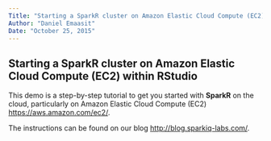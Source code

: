 ```yaml
---
Title: "Starting a SparkR cluster on Amazon Elastic Cloud Compute (EC2) within RStudio"
Author: "Daniel Emaasit"
Date: "October 25, 2015"
---
```


## Starting a SparkR cluster on Amazon Elastic Cloud Compute (EC2) within RStudio

This demo is a step-by-step tutorial to get you started with **SparkR** on the cloud, particularly on Amazon Elastic Cloud Compute (EC2) <https://aws.amazon.com/ec2/>.

The instructions can be found on our blog <http://blog.sparkiq-labs.com/>.
